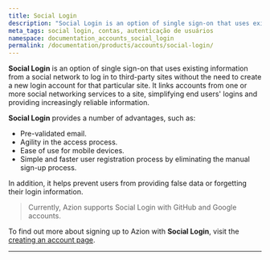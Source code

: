 ```yaml
---
title: Social Login
description: "Social Login is an option of single sign-on that uses existing information from a social network to log in to third-party sites without the need to create a new login account for that particular site. It links accounts from one or more social networking services to a site, simplifying end users' logins and providing increasingly reliable information."
meta_tags: social login, contas, autenticação de usuários 
namespace: documentation_accounts_social_login
permalink: /documentation/products/accounts/social-login/
---
```


**Social Login** is an option of single sign-on that uses existing information from a social network to log in to third-party sites without the need to create a new login account for that particular site. It links accounts from one or more social networking services to a site, simplifying end users' logins and providing increasingly reliable information.

**Social Login** provides a number of advantages, such as:

* Pre-validated email.
* Agility in the access process.
* Ease of use for mobile devices.
* Simple and faster user registration process by eliminating the manual sign-up process.

In addition, it helps prevent users from providing false data or forgetting their login information.

> Currently, Azion supports Social Login with GitHub and Google accounts.

To find out more about signing up to Azion with **Social Login**, visit the [creating an account page](/en/documentation/products/accounts/creating-account/).

---